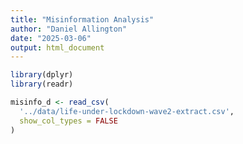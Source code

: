```yaml
---
title: "Misinformation Analysis"
author: "Daniel Allington"
date: "2025-03-06"
output: html_document
---
```


```r
library(dplyr)
library(readr)

misinfo_d <- read_csv(
  '../data/life-under-lockdown-wave2-extract.csv',
  show_col_types = FALSE
)
```


